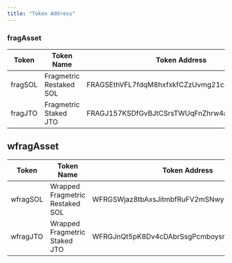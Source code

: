 ```yaml
---
title: "Token Address"
---
```


### fragAsset

| Token   | Token Name              | Token Address                                |
| ------- | ----------------------- | -------------------------------------------- |
| fragSOL | Fragmetric Restaked SOL | FRAGSEthVFL7fdqM8hxfxkfCZzUvmg21cqPJVvC1qdbo |
| fragJTO | Fragmetric Staked JTO   | FRAGJ157KSDfGvBJtCSrsTWUqFnZhrw4aC8N8LqHuoos |

## wfragAsset

| Token    | Token Name                      | Token Address                               |
| -------- | ------------------------------- | ------------------------------------------- |
| wfragSOL | Wrapped Fragmetric Restaked SOL | WFRGSWjaz8tbAxsJitmbfRuFV2mSNwy7BMWcCwaA28U |
| wfragJTO | Wrapped Fragmetric Staked JTO   | WFRGJnQt5pK8Dv4cDAbrSsgPcmboysrmX3RYhmRRyTR |